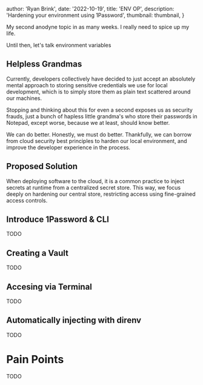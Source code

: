 
  author: 'Ryan Brink',
  date: '2022-10-19',
  title: 'ENV OP',
  description: 'Hardening your environment using 1Password',
  thumbnail: thumbnail,
}


My second anodyne topic in as many weeks. I really need to spice up my life.

Until then, let's talk environment variables

## Helpless Grandmas

Currently, developers collectively have decided to just accept an absolutely mental approach to storing sensitive credentials we use for local development,
which is to simply store them as plain text scattered around our machines.

Stopping and thinking about this for even a second exposes us as security frauds, just a bunch of hapless little grandma's who store their passwords in Notepad, except worse, because we at least, should know better.

<CaptionedImage src={disappointedWoman} />

We can do better. Honestly, we must do better. Thankfully, we can borrow from cloud security best principles to harden our local environment, and improve the developer experience in the process.

## Proposed Solution

When deploying software to the cloud, it is a common practice to inject secrets at runtime from a centralized secret store. This way, we focus deeply
on hardening our central store, restricting access using fine-grained access controls.

## Introduce 1Password & CLI

TODO

## Creating a Vault

TODO

## Accesing via Terminal

TODO

## Automatically injecting with direnv

TODO

# Pain Points

TODO
